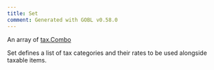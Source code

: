 ```yaml
---
title: Set
comment: Generated with GOBL v0.58.0
---
```


An array of [tax.Combo](/draft-0/tax/combo)

Set defines a list of tax categories and their rates to be used alongside taxable items.
